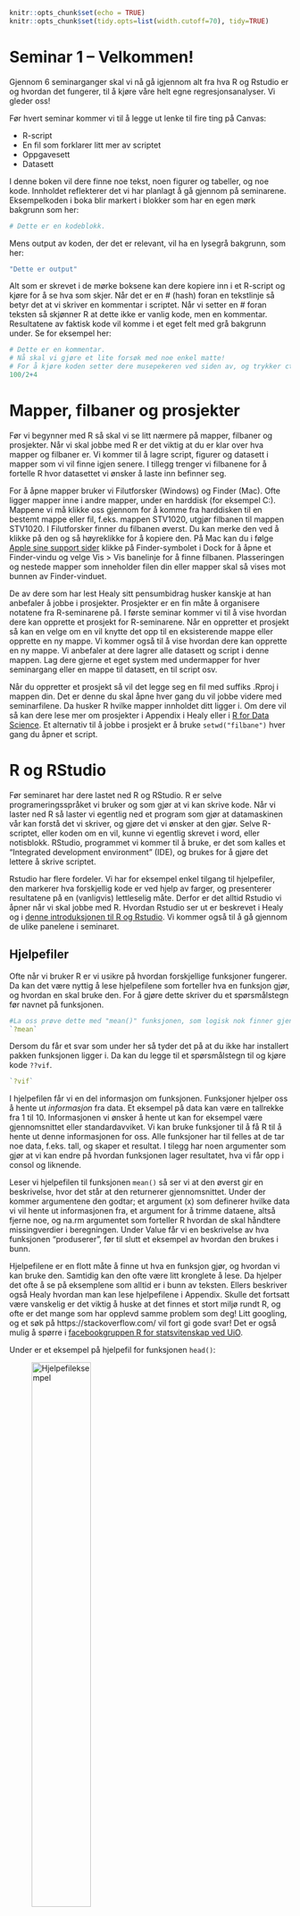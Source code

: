 


```r
knitr::opts_chunk$set(echo = TRUE)
knitr::opts_chunk$set(tidy.opts=list(width.cutoff=70), tidy=TRUE)

```

# Seminar 1 -- Velkommen! 

Gjennom 6 seminarganger skal vi nå gå igjennom alt fra hva R og Rstudio er og hvordan det fungerer, til å kjøre våre helt egne regresjonsanalyser. Vi gleder oss! 

Før hvert seminar kommer vi til å legge ut lenke til fire ting på Canvas:

* R-script
* En fil som forklarer litt mer av scriptet
* Oppgavesett
* Datasett

I denne boken vil dere finne noe tekst, noen figurer og tabeller, og noe kode. Innholdet reflekterer det vi har planlagt å gå gjennom på seminarene. Eksempelkoden i boka blir markert i blokker som har en egen mørk bakgrunn som her: 

```r
# Dette er en kodeblokk.
```

Mens output av koden, der det er relevant, vil ha en lysegrå bakgrunn, som her:

```r
"Dette er output"
```

Alt som er skrevet i de mørke boksene kan dere kopiere inn i et R-script og kjøre for å se hva som skjer. Når det er en # (hash) foran en tekstlinje så betyr det at vi skriver en kommentar i scriptet. Når vi setter en # foran teksten så skjønner R at dette ikke er vanlig kode, men en kommentar. Resultatene av faktisk kode vil komme i et eget felt med grå bakgrunn under. Se for eksempel her: 

```r
# Dette er en kommentar. 
# Nå skal vi gjøre et lite forsøk med noe enkel matte! 
# For å kjøre koden setter dere musepekeren ved siden av, og trykker ctrl+enter (cmd+return på Mac). 
100/2+4

```

# Mapper, filbaner og prosjekter

Før vi begynner med R så skal vi se litt nærmere på mapper, filbaner og prosjekter. Når vi skal jobbe med R er det viktig at du er klar over hva mapper og filbaner er. Vi kommer til å lagre script, figurer og datasett i mapper som vi vil finne igjen senere. I tillegg trenger vi filbanene for å fortelle R hvor datasettet vi ønsker å laste inn befinner seg. 

For å åpne mapper bruker vi Filutforsker (Windows) og Finder (Mac). Ofte ligger mapper inne i andre mapper, under en harddisk (for eksempel C:). Mappene vi må klikke oss gjennom for å komme fra harddisken til en bestemt mappe eller fil, f.eks. mappen STV1020, utgjør filbanen til mappen STV1020. I Filutforsker finner du filbanen øverst. Du kan merke den ved å klikke på den og så høyreklikke for å kopiere den. På Mac kan du i følge [Apple sine support sider](https://support.apple.com/no-no/guide/mac-help/mchlp1774/11.0/mac/11.0) klikke på Finder-symbolet i Dock for å åpne et Finder-vindu og velge Vis > Vis banelinje for å finne filbanen. Plasseringen og nestede mapper som inneholder filen din eller mapper skal så vises mot bunnen av Finder-vinduet.

De av dere som har lest Healy sitt pensumbidrag husker kanskje at han anbefaler å jobbe i prosjekter. Prosjekter er en fin måte å organisere notatene fra R-seminarene på. I første seminar kommer vi til å vise hvordan dere kan opprette et prosjekt for R-seminarene. Når en oppretter et prosjekt så kan en velge om en vil knytte det opp til en eksisterende mappe eller opprette en ny mappe. Vi kommer også til å vise hvordan dere kan opprette en ny mappe. Vi anbefaler at dere lagrer alle datasett og script i denne mappen. Lag dere gjerne et eget system med undermapper for hver seminargang eller en mappe til datasett, en til script osv. 

Når du oppretter et prosjekt så vil det legge seg en fil med suffiks .Rproj i mappen din. Det er denne du skal åpne hver gang du vil jobbe videre med seminarfilene. Da husker R hvilke mapper innholdet ditt ligger i. Om dere vil så kan dere lese mer om prosjekter i Appendix i Healy eller i [R for Data Science](https://r4ds.had.co.nz/workflow-projects.html). Et alternativ til å jobbe i prosjekt er å bruke `setwd("filbane")` hver gang du åpner et script. 

# R og RStudio

Før seminaret har dere lastet ned R og RStudio. R er selve programeringsspråket vi bruker og som gjør at
vi kan skrive kode. Når vi laster ned R så laster vi egentlig ned et program som gjør at datamaskinen vår
kan forstå det vi skriver, og gjøre det vi ønsker at den gjør. Selve R-scriptet, eller koden om en vil, kunne vi
egentlig skrevet i word, eller notisblokk. RStudio, programmet vi kommer til å bruke, er det som kalles et
“Integrated development environment” (IDE), og brukes for å gjøre det lettere å skrive scriptet. 

Rstudio har flere fordeler. Vi har for eksempel enkel tilgang til hjelpefiler, den markerer hva forskjellig kode er ved hjelp av farger, og presenterer
resultatene på en (vanligvis) lettleselig måte. Derfor er det alltid Rstudio vi åpner når vi skal jobbe med R. Hvordan Rstudio ser ut er beskrevet i Healy og i [denne introduksjonen til R og Rstudio](../rogrstudio.qmd). Vi kommer også til å gå gjennom de ulike panelene i seminaret. 

## Hjelpefiler

Ofte når vi bruker R er vi usikre på hvordan forskjellige funksjoner fungerer. Da kan det være nyttig å lese hjelpefilene som forteller hva en funksjon gjør, og hvordan en skal bruke den. For å gjøre dette skriver du et spørsmålstegn før navnet på funksjonen.

```r
#La oss prøve dette med "mean()" funksjonen, som logisk nok finner gjennomsnitt:
`?mean`
```

Dersom du får et svar som under her så tyder det på at du ikke har installert pakken funksjonen ligger i. Da kan du legge til et spørsmålstegn til og kjøre kode `??vif`.  

```r

`?vif`

```


I hjelpefilen får vi en del informasjon om funksjonen. Funksjoner hjelper oss å hente ut *informasjon* fra data. Et eksempel på data kan være en tallrekke fra 1 til 10. Informasjonen vi ønsker å hente ut kan for eksempel være gjennomsnittet eller standardavviket. Vi kan bruke funksjoner til å få R til å hente ut denne informasjonen for oss. Alle funksjoner har til felles at de tar noe data, f.eks. tall, og skaper et resultat. I tilegg har noen argumenter som gjør at vi kan endre på hvordan funksjonen lager resultatet, hva vi får opp i consol og liknende. 

Leser vi hjelpefilen til funksjonen `mean()` så ser vi at den øverst gir en beskrivelse, hvor det står at den returnerer gjennomsnittet. Under der kommer argumentene den godtar; et argument (x) som definerer hvilke data vi vil hente ut informasjonen fra, et argument for å trimme dataene, altså fjerne noe, og na.rm argumentet som forteller R hvordan de skal håndtere missingverdier i beregningen. Under Value får vi en beskrivelse av hva funksjonen "produserer", før til slutt et eksempel av hvordan den brukes i bunn. 

Hjelpefilene er en flott måte å finne ut hva en funksjon gjør, og hvordan vi kan bruke den. Samtidig kan den
ofte være litt kronglete å lese. Da hjelper det ofte å se på eksemplene som alltid er i bunn av teksten. Ellers beskriver også Healy hvordan man kan lese hjelpefilene i Appendix. Skulle det fortsatt være vanskelig er det viktig å huske at det finnes et stort miljø rundt R, og ofte er det mange som har opplevd samme problem som deg! Litt googling, og et søk på https://stackoverflow.com/ vil
fort gi gode svar! Det er også mulig å spørre i [facebookgruppen R for statsvitenskap ved UiO](https://www.facebook.com/groups/427792970608618). 

Under er et eksempel på hjelpefil for funksjonen `head()`:

![Hjelpefileksempel](../bilder/head_man.png){width=50%}

## Syntax-feil

Når vi skriver kode vil vi fort gjøre en del feil. Det er helt vanlig og noe som er helt uungåelig! Dere vil nok fort merke at også seminarleder kan gjøre en hel del feil når vi skal vise dere eksempler i seminaret. En type feil kan likevel være grei å merke seg med en gang -- mest fordi alle gjør den når de skriver kode. "Syntax-feil" er skrivefeil vi gjør når vi skriver kode. F.eks. kan det være å skrive `men()` istedenfor `mean()`, glemme å lukke en parantes sånn at vi skriver `mean(` og liknende. Noe av det fine med RStudio er at den markere sånne feil for oss!

![Eksempler på feil kode og feilmeldinger](../bilder/skjermdump_feilmld.JPG)

Bildet over viser eksempler på feilskrevet kode samt hvordan Rstudio markerer dette og hvilke feilmeldinger vi får når vi prøver å kjøre koden. Dere kan se at R har markert tre av fire linjenummer med en rød X. Dette er steder hvor RStudio mener vi har gjort feil. Hvis vi holder musepekeren over kryssene får vi opp forslag til hva som kan være feilen. `"Unexpected token ')'"` betyr at RStudio mener det er en parantes der som ikke skulle vært der. I tilegg er det røde streker under de delene av koden som RStudio mener er feil. Det som ofte gjør at ting stopper opp i R, er slike enkle skrivefeil/syntax-feil som dette. Derfor er det veldig nyttig at RStudio viser det på denne måten!


# Objekter, funksjoner, og klasser

Vi har allerede sett på litt enkel kode, men framover skal vi gått litt dypere inn i hvordan kode faktisk fungerer. Koding er en måte å fortelle PC-en hva vi vil den skal gjøre gjennom tekst. Sånn sett er det nærmest det samme som når du klikker på noe, bare at koding er mer effektivt (etter hvert som en lærer seg det). Når vi skriver kode må vi vite hva vi skal skrive for at pc-en skal forstå det. All den tid det ikke finnes noen enorm ordbok som forteller alt vi kan skrive i R er dette noe vi må lære oss, og kanskje pugge, eller bare søke etter når vi trenger det. Den vanligste måten å lære nye koder på er å google etter spesifikke ting du ønsker å gjøre.

## Objekter

Det første vi skal se på er objekter. Objekter er i alle "ting" i R som kan inneholde noe annet. Noen objekter laster vi inn ved hjelp av pakker, noen er bygd inn i R og andre kommer vi til å lage selv. Dere kan tenke på for eksempel datasett, funksjoner og modellresultater som mulige objekter. Vi lager nye objekter ved å bruke R sin assignment operator `<-`.

Vi skal i hovedsak forholde oss til to typer objekter; vektorer og funksjoner. Hva disse er nok lettere å vise ved eksempel. La oss lage et objekt med informasjon om et tall. For å gjøre dette må vi først velge et objektnavn, så bruke `<-` (dette heter en "assignment operator"), og så skrive hva objektet skal inneholde. Her lager vi en vektor som heter "To" og som inneholder tallet 2. 

```r

To <- 2

2 + To
```

Som dere ser kan vi nå skrive `2 + To`, kjøre koden og få ut resultatet fire. Når vi nå skriver "To" vet R at vi *egentlig* mener tallet 2 som er lagret i objektet. For så enkle ting som dette så er det nok enklere å bare skrive 2, eller bruke en kalkulator for den saks skyld. Det fine med objekter er at de kan inneholde veldig mye informasjon! 
 
I første omgang kan vi prøve å lagre flere tall i et objekt. Det er flere måter vi kan gjøre dette på, for eksempel så kan vi skrive `1:10` for å få alle heltallene mellom 1 og 10, eller skrive `c(1, 22, 5, 2, 1)` for å lage en tallrekke. I det siste skiller vi tallene med komma. Objektene kan du kalle akkurat hva du vil, men som vi skal se på senere er det noen retningslinjer som er lure å følge: 

- Navn bør bare inneholde små bokstaver, tall og _.

- Ikke bruk et tall som første tegn.

- Ikke bruk æ/ø/å.

- Ikke bruk mellomrom.

- Ikke bruk FALSE, TRUE, Inf, for, else, break, function eller andre funksjonsnavn

La oss nå lage noen flere objekter:

```r
en_til_hundre <- 1:100
tall <- c(1, 4, 56, 8, 4, 2, 4)

tall
```

## Funksjoner

Nå som vi har et script med flere elementer kan vi prøve å kjøre noen funksjoner på dem. En fuksjon er kort sagt noe man gir en eller annen *input* til, for så å få tilbake en *output*.^[Det kan nevnes at funksjoner faktisk er objekter de og, men det blir først interessant når du holder på med litt mer avansert kode.] La oss se om vi kan finne gjennomsnittet av disse vektorene:

```r
mean(en_til_hundre)
mean(tall)
```

Med funksjonen `mean()` får vi gjennomsnittet (*output*) for hele vektoren/objektet (*input*). Som oftest er det det vi ønsker, men om vi kun ønsket gjennomsnittet av noen utvalgte tall så er det også mulig ved hjelp av indeksering eller filtrering. Dette skal vi se mer på senere. Vi kommer til å bruke en rekke funksjoner gjennom seminarrekka, og det kan fort virke litt overveldende mye å huske. Men det er alltid lov å søke opp hvilke funksjoner som gjør hva i R -- denne boka er forhåpentligvis et godt utgangspunkt for slike søk. 

## Indeksering 

Om dere ser i environment så vil dere merke at etter navnet på vektoren `tall` så står det først "num" og deretter [1:7]. Den første teksten sier at dette er et numerisk objekt. Klasser skal vi straks gå inn på. Det neste viser lengden på vektoren vår. `tall` har sitt første tall i plassen 1^[I motsettning til andre programmeringsspråk, som `python`, starter R å telle på 1 og ikke 0], og siste i 7. Altså er det 7 elementer. Om vi ser på `en_til_hundre` ser vi at det står 1:100, og denne har altså 100 elementer. 

For å få tak i et spesifikt element kan vi bruke disse klammeparanteser. La oss si at vi vil ha element nr. 5 i vektoren tall:

```r
tall[5]
```

Når vi kjører denne ser vi at vi får ut det femte tallet i tallrekka vi skreiv inn i stad. Dette kan vi også sjekke i environment for å se at stemmer. 

På samme måte som vi definerte en rekke tall istad, kan vi også hente ut en rekke elementer. 

```r
tall[3:6]
tall[c(3,5,3,6)]
```

Vi kan også finne gjennomsnittet av utvalgte tall:

```r
mean(tall[c(3,5,3,6)])
```

Eller bruke disse som et nytt objekt:

```r
ny_vektor <- tall[c(3,5,3,6)]
```


## Klasser

Så langt har vi kun jobbet med tallverdier. Ofte har vi variabler som ikke er tall, men f.eks. tekst eller ordinalverdier. I R vil vi også se at visse funksjoner krever at dataene er i visse klasser. Hovedklassene vi kommer til å bruke er; numeric, character, logical og factor. Numeric er tall (logisk nok). De fleste mattefunksjoner krever at dataene er numeric. For å sjekke om noe er numeric kan vi bruke funksjonen `is.numeric()`.

```r
is.numeric(en_til_hundre)
# Her ser vi at vi får opp "TRUE" som betyr at en_til_hundre er et numerisk objekt
```

Vi kan også bruke funksjonen `class()` til å hente ut informasjon om klassen: 

```r
class(en_til_hundre)
```

Dere vil noen ganger se at det skilles mellom "numeric" og "integer". Forskjellen er at integer kun kan
inneholde heltall, mens numeric kan ha desimaler. Dette er svært sjeldent interessant for vår del. 

Når vi vil skrive tekst bruker vi klassen "character". En tekststring må alltid ha hermetegn ("") rundt seg, men
ellers definerer vi den som vanlig: 

```r
Tekst <- "Hei, jeg elsker R! <3"
# Denne klassen kan inneholde tekst, men vil f.eks. ikke kunne brukes til matte. 
mean(Tekst)
```

Her ser dere at vi får en feilmelding, som sier at argumentet ikke er numerisk eller logisk. Funksjonen gir oss derfor resultatet NA, som betyr missing, altså at det ikke eksisterer et resultat.  

Vi kan også kreve at et objekt skal ha en viss klasse. Det gjør vi med funksjonen `as."klassenavn"` (bytt ut "klassenavn" med for eksempel numeric eller character). Det kan føre til noen uforventede resultater. La oss gjøre om objektet tall til character: 

```r
tall_ch <- as.character(tall)
mean(tall_ch)
```

Grunnen til at vi får en feilmelding her er fordi vi ikke kan ta gjenomsnittet av tekst. Om dere ser i environment står det også nå at tall er chr (charater) og det "" rundt alle tegnene. 

Den siste klassen vi kommer til å bruke ofte (men det finnes flere) er “factor.” En faktor er en variabel som
kan ha flere forhåndsdefinerte nivåer og brukes ofte når vi skal kjøre statistiske modeller. En lett måte å
forstå faktorer på er å tenke på dem som ordinale variabler, hvor vi kan vite rekkefølgen på nivåene men ikke avstanden, som for eksempel utdanningsnivåene barneskole, ungdomskole, videregående skole. 

For å lage en faktor bruker vi funksjonen `factor()`. La oss først lage en faktor med ulike utdanningsnivåer: 
```r
# Lager en faktorvariabel uten å sette nivåer
skolenivaer <- factor(c("Barneskole", 
                        "Ungdomskole", 
                        "Videregaende", 
                        "Videregaende", 
                        "Universitet",
                        "Ungdomskole",
                        "Universitet"))

# Printer alle verdiene
skolenivaer 

# Printer alle nivåene
levels(skolenivaer)
# Er det noe som skurrer her?
```

I eksempelet her kan vi se at vi først definerer de forskjellige verdiene som er i variabelen. Vi har ikke spesifisert hvilken rekkefølge nivåene har. Når vi ikke gjør det så baserer R rekkefølgen på alfabetet. Derfor få vi rekkefølgen "Barneskole"   "Ungdomskole"  "Universitet"  "Videregaende". For å unngå dette så kan vi spesifisere faktornivåene: 

```r
# Endrer faktornivåene
skolenivaer <- factor(skolenivaer,
                      levels = c("Barneskole",
                                 "Ungdomskole",
                                 "Videregaende",
                                 "Universitet"))
skolenivaer
levels(skolenivaer)
```

I toppen her nevnte vi at en vektor var et objekt som inneholdt elementer av *samme* klasse. Så langt har vi også holdt oss til det gjennom å kunne lage objekter med tekst eller tall. Hva skjer da om vi prøver å blande? Vi kan  lage et objekt som inneholder både tekst og tall:

```r
teksttall <- c(1,4,0,4, "Bamse", "R", "R Seminarer er de BESTE seminarer", 42, "the answer")

class(teksttall)
mean(teksttall[1:4])
```

Som vi kan se er her klassen blitt character, også for tallene! Det er fordi at når vi definerer en vektor som inneholder flere klasser, blir det slått sammen til den klassen som har minst informasjon. Dette kalles "implicit coercion", og rekkefølgen går: logical -> integer -> numeric -> complex -> character.

## Dataframes

Noen ganger har vi lyst til å slå sammen data som er av forskjellige typer. F.eks. kan det være at vi har data om alder, navn, fylke og vil ha dette som et objekt eller datasett. For å gjøre dette bruker vi data.frames. En dataframe består av flere kolonner, hvor hver kolonne er en vektor. Vektorene kan ha ulik klasse, og det kan for eksempel være en character vektor og en numerisk vektor. Vi kan tenke på disse kolonnene som variabler. 

Vi kan tenke på hver rad i en dataframe som en observasjon. En observasjon kan for eksempel være en person, et land i et gitt år eller en by. Når vi skal kjøre analyser i senere seminarer så vil vi som regel laste inn datasett/dataframes som andre har laget, men vi kan også lage dem selv. I dette eksempelet skal vi se på navnestatistikk i Oslo hentet fra [SSB.no](https://www.ssb.no/navn#renderAjaxBanner). Først lager vi vektorer som vi gir passende navn og lagrer i environment: 

```r
navn <- c("Mohammed", "Jakob", "Olav", "Martin", 
          "Maja", "Sofia", "Iben", "Therese")

antall <- c(94, 76, 68, NA, 65, 64, 60, NA)

per_tusen <- c(19, 16, 14, NA, 14, 14, 13, NA)

kjonn <- c("Gutt", "Gutt", "Gutt", "Gutt", 
           "Jente", "Jente", "Jente", "Jente")

by <- c("Oslo")

```

En viktig regel for dataframes er at alle vektorene må ha lik lengde. I eksempelet med navnestatistikk i Oslo så fantes det ikke data for navnene Martin og Therese (det finnes sikkert, men ikke i tabellen vi så i). Om vi mangler data så må vi finne en måte å "fylle" disse tomme cellene på. Når vi setter verdien til `NA` så forteller vi R at vi mangler data om akkurat denne observasjonen på denne variabelen. Dette er nødvendig for at R skal klare å matche informasjonen i de ulike vektorene korrekt. For å sjekke lengden på vektoren så kan vi se i environment eller bruke funksjonen `length()`. 

```r

length(navn)
length(by)

```

Her ser vi at alle vektorer har lengde 8 med unntak av by som bare har en. Du kan også kombinere vektorer med enkeltverdier som med "Oslo" i eksempelet over. Når du gjør det vil alle observasjonene få verdien "Oslo" på variabelen "by". Dette kan vi se nærmere på ved å lage datasettet. Vi lager datasettet ved hjelp av funksjonen `data.frame()`:

```r
navnestat <- data.frame(navn, antall, per_tusen, kjonn, by)
```

I environment vil dere nå se at det dukker opp en ny rad under "Data" som heter `navnestat`. Når det står 8 obs (observasjoner) av 5 variabler betyr dette at vi har et datasett/dataframe med 8 rader og 5 kolonner. Klikker dere på objektet så vil dere se dette. Vi kan utforske datasettet nærmere ved å bruke `View()` (obs! stor V): 

```r
View(navnestat)
```

Første observasjonen her er rad 1. Det er navnet Mohammed. Det viktigste med en dataframe er at vi nå kan kombinere ulik informasjon om samme observasjon på en gang. Det er flere måter vi kan bruke dette på. La oss først se på hvordan vi kan gjøre enkle analyser av en kolonne. 

Til nå så har vi bare skrevet navnet på vektoren for å hente ut informasjon. Nå som vi har det i en dataframe, må vi først velge denne, og så kolonnen. Det er to måter vi kan gjøre dette på:

```r
# Med klammeparanteser kan vi velge rad og kolonne. Rad kommer først, og så kolonnen:
# `datasett[rader, kolonner]`
navnestat[2,1] 

# Skriver vi en tom får vi alle kollonene/radene 
navnestat[,2] 
navnestat[2,]

```

Det blir det fort vanskelig å huske tallet til plasseringen til en variabel. En mer vanlig måte å hente ut kolonner på er med `$`:

```r
#Her skriver vi først navnet på dataframen, og så variabelen: 
navnestat$antall 

#La oss prøve å få ut gjennomsnittlet til antall 
mean(navnestat$antall)
```

Hm. Her ser dere at vi fikk `NA` til svar istedet for det gjennomsnittet vi ønsket. `NA` betyr som sagt bare missing, altså at vi ikke har informasjon om noe. Som dere husker så mangler vi informasjon om navnene Martin og Therese. Når minst en av verdiene er NA vil flere funksjoner returnere `NA` fordi vi strengt tatt ikke kan vite gjennomsnittet om vi ikke vet alle verdiene. For å få ut et resultat må vi derfor fortelle R at vi ønsker å fjerne `NA`-verdiene, og heller få gjenomsnittet av de verdiene som er tilstede. Det gjør vi ved å legge til argumentet `na.rm = TRUE` i funksjonen:  

```r
mean(navnestat$antall, na.rm = TRUE) 
median(navnestat$antall, na.rm = TRUE)
```

En lettere måte å få ut alle disse på er ved å bruke `summary()` funksjonen. Da trenger vi heller ikke bruke na.rm, fordi den heller sier hvor mange NA det er i vektoren. `summary()` kan også brukes for å hente ut informasjon om et helt datasett.

```r
summary(navnestat$antall)

summary(navnestat)
```

## Ulike typer vektorer i R

Det finnes flere ulike objekter i R. Til nå har vi blitt introdusert for to av dem: datasett og vektorer. Hva slags objekt det er har noe å si for hva du kan gjøre med det. I tillegg finnes det ulike typer, eller klasser som vi kaller det, av vektorer. I tabellen under finner dere en grov inndeling av ulike typer vektorer i R:

```r
"Atomic vector" <- c("numeric", "integer", "character", "factor", "logical")
"List" <- c("blanding", "", "", "", "")
tabell <- cbind(`Atomic vector`, List)

```

Atomic vector | List
------------- | -------------
numeric       | blanding
integer       |
character     |
factor        |
logical       |

En hyppig årsak til at en funksjon ikke fungerer, er at en vektor/variabel ikke er i det formatet vi forventet. Tabellen gir en oversikt over variabeltypene vi skal jobbe med. Atomic vector har kun verdier av en type, mens lister kan ha flere typer verdier, samt bestå av flere variabler. 

Hvilket format tror du navn, antall og by har? 

Det kan vi sjekke med funksjonen `class()`.

```r
class(navnestat$navn)
class(navnestat$antall)
class(navnestat$by)
```

Som dere ser er antall numeric, mens navn og by er character. Her er det hva objektet er lagret som som teller, ikke hvordan det ser ut i datasettet. Selv om noe ser ut som tall i datasettet så er det ikke sikkert det er registrert som tall av R. Heldigvis kan dette ofte løses ved hjelp av en funksjoner som `as.numeric()`, `as.character()` og `as.factor()`.   

```r
# Her lager vi en ny variabel antall2 der vi ber R lagre alder som character
navnestat$antall2 <- as.character(navnestat$antall)
```

Om vi ser på datasettet etter at vi har laget den nye variabelen så ser vi at alder og alder2 ser helt like ut. Begge fremstår som tall vi kan gjøre regneoperasjoner på, men bare en av dem er det. Prøv gjerne selv å kjøre funksjonen `mean()` som regner ut gjennomsnittet på alder2. 

## Logiske tester

R kan evaluere logiske utsdagn og bedømme om de er ´TRUE´ eller ´FALSE´.   
```r
1 == 2                                # tester om 1 er lik 2
2 == 2                                # tester om 2 er lik 2
"Statsvitenskap" == "statsvitenskap"  # Logiske tester kan også brukes på tekst
"statsvitenskap" == "statsvitenskap"  # R er imidlertid sensitivt til store og små bokstaver
1 <= 2                                # Tester om 1 er mindre enn eller lik 2
1 >= 2                                # Tester om 1 er større enn eller lik 2
1 != 2                                # Tester om 1 er ulik 2
1 == 2 | 1 == 1                       # Tester om en av de to påstandene 1 er lik 2 eller 1 er lik 1 er sanne
1 == 2 & 1 == 1                       # Tester om begge de to påstandene 1 er lik 2 og 1 er lik 1 er sanne
```

**Oversikt over logiske operatorer:**

| Operator      | Betydning     |
| ------------- |:-------------:|
| `==` | er lik                 |
| `<`  | mindre enn             |
| `>`  | større enn             |
| `<=` | mindre eller lik       |
| `>=` | større eller lik       |
| `!=` | ikke lik               |
| `!x` | ikke x                 |
| `|`  | eller                  |
| `&`  | og                     |


Vi kommer til å bruke disse operatorene mye, spesielt når vi gjør endringer i datasett som å lage nye variabler.  Det er derfor viktig at dere forstår hvordan disse fungerer. Den beste måten å få denne foreståelse på er å øve.


# Pakker

Det siste vi skal gjøre i dag er å lage en veldig enkel figur -- vi skal visualisere. For å gjøre dette må vi først laste ned en pakke som heter `tidyverse`. Pakker er tilegg til R som gjør at du kan anvende flere funksjoner som ofte gjør ting enklere eller lar deg gjøre nye typer analyser. R i den formen den lastes ned kalles "base R". Om noe er vanskelig å få til i base R, finnes det høyst sannsynlig en pakke som gjør det lettere! 

Tidyverse, som vi vil bruke mye, er et sett med pakker som gjør databehandling mye, mye enklere. For å bruke denne må vi først installere pakken. Om dere har gjort dette på forhånd trenger dere ikke gjøre dette på nytt. Å installere gjør vi kun en gang, og så evt. på nytt om det kommer en oppdatering. Vi installerer pakker ved hjelp av funksjonen `install.packages("pakkenavn")`: 


```r
install.packages("tidyverse")
```

Vi trenger bare installere pakken en gang, men for å kunne bruke pakken må vi også laste den inn. Du må laste pakken inn hver gang du starter R på nytt. Vi laster inn pakken ved hjelp av `library()`:

```r
library(tidyverse)
```

Merk at pakkenavnet ikke står i hermetegn når vi bruker `library()`. Hermetegn rundt pakkenavnet er bare nødvendig når vi bruker `install.packages()`.

Av erfaring, vet vi at det kan være litt forvirring rundt pakker i R, så her er en sammenligning mellom konseptene rundt pakker i R og apper på mobiltelefon:

| R                    | Mobiltelefon                        |
|:---------------------|:------------------------------------|
| R                    | Android / iOS                       |
| CRAN                 | play / app store                    |
| `install.packages()` | Installere pakke fra play/app store |
| `library()`          | Åpne appen etter den er installert  |


# Visualisering

`tidyverse` skal vi bruke masse tid på nesten gang, men akkurat nå skal vi se på den delen som heter `ggplot`, som er en pakke for å lage grafikk i R på. La oss lage et enkelt barplot:

```r
# I første argument spesifiserer vi datasettet
# og hvilken variabel vi vil plotte
# Vi legger til en + på slutten av linjen for
# å fortelle R at vi vil legge til flere lag
# Etter + skrive vi hva slags plot vi vil ha. 

ggplot(data = navnestat, aes(x = per_tusen)) + 
  geom_bar(bins = 30) 
  
```

Dette var bare en kort introduksjon. Som vi skal se på senere så finnes det utallige måter å fikse på plot på. 

 


```r
knitr::purl("./seminar/seminar1.qmd", 
            output = "./src/seminar1.R", 
            documentation = 1)
```